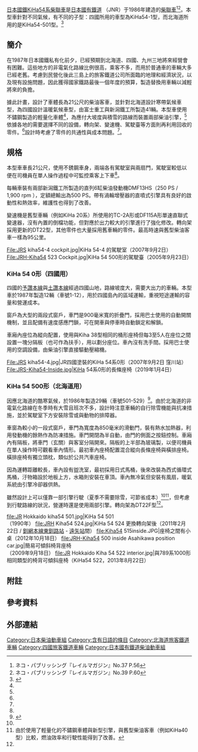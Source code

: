 {{expand language|1=ja|page=|time=2020-10-14T00:25:13+00:00}}
{{noteTA
|G1=長度單位
|G2=Railway
|T=zh:日本國鐵KiHa54系柴聯車;zh-hans:日本国铁KiHa54系柴油动车组;zh-hk:日本國鐵KiHa54系柴油列車;zh-tw:日本國鐵KiHa54系柴聯車;
|1=zh:開始營運; zh-hans:投入运营; zh-hk:投入服務; zh-tw:開始營運;
|2=zh:列車組;zh-hans:动车组;zh-hk:列車組;zh-tw:列車組;
|3=zh:變動;zh-hans:改动;zh-hk:改動;zh-tw:變動;
|4=zh:電子控制式氣軔;zh-hans:电传操纵空气制动;zh-hk:電子控制式空氣制動;zh-tw:電子控制式氣軔;
}}

{{鐵路車輛
|車輛名稱 = 日本國鐵KiHa54系柴聯車
|公司色 = #000000
|圖像 = Kiha54 kokutetusyoku.jpg
|pxl = 
|圖像說明 = キハ54系0形（原始塗裝）<br />（[[窪川站|窪川站]]，1986年）
|unit = 
|輛數 = 41
|型號 = 
|列車編組 = 
|起動加速度 = 
|營運最高速度 = 95 
|設計最高速度 = 
|減速度（正常） = 
|減速度（緊急） = 
|載客量 = 
|編組載客量 = 
|編組長度 = 
|全長 =  21,300 mm<ref name="RJ245"/>
|全闊 =  2,920 mm<ref name="RJ245"/>
|全高 = 3,845 mm (1 - )<ref name="RJ245"/><br />3620 mm (501 - )<ref name="RJ245"/>
|車體物料 = 不鏽鋼
|車輛重量 = 
|編組總重量 = 
|軸距 = 
|軌距 = 1,067
|電化方式 = 
|輸出 = 250ps x 2（DMF13HS）
|電動機輸出 = 
|編組輸出 = 
|齒輪比 = 
|轉向架 = DT22A・DT22C (1 - )<ref name="RJ245"/><br />DT22F→N-DT54 (501 - )
|驅動裝置 = 液力傳動
|控制裝置 = 
|制動方式 = 氣軔<br />
|保安裝置 = 
|訊號系統 = 
|製造商 = [[富士重工|富士重工]]、[[新潟運輸系統|新潟運輸系統]]
|製造年份 = 1986-1987
|投入服務日期 = 
|備註 = 
|全寬備註 = 
}}

[[日本國鐵KiHa54系柴聯車|日本國鐵KiHa54系柴聯車]]是[[日本國有鐵道|日本國有鐵道]] （JNR）于1986年建造的[[柴聯車|柴聯車]]<ref>ネコ・パブリッシング『レイルマガジン』No.37 P.56</ref><ref>ネコ・パブリッシング『レイルマガジン』No.39 P.60</ref>。本型車針對不同氣候，有不同的子型：四國所用的車型為KiHa54-1型，而北海道所用的是KiHa54-501型。<ref name="RJ245">{{Cite journal|和書 |date = 1987-05 |journal = [[鉄道ジャーナル|鉄道ジャーナル]] |volume = 21 |issue = 5 |pages = 80-83 |publisher = 鉄道ジャーナル社 }}</ref>

== 簡介 ==
在1987年日本國鐵私有化前夕，已經預期到北海道、四國、九州三地將來經營會有困難。這些地方的非電氣化路線比例很高，乘客不多，而用於普通車的車輛大多已經老舊。考慮到民營化後此三島上的旅客鐵道公司所面臨的地理和經濟狀況，以及現有設施問題，因此獲得國家鐵路最後一個年度的預算，製造替換用車輛以減輕將來的負擔。

據此計畫，設計了車體長為21公尺的柴油客車，並針對北海道設計寒帶氣候車型，為四國設計溫暖氣候車型，由富士重工與新潟鐵工所製造41輛。本型車使用不鏽鋼製造的輕量化車體<ref name="RJ245"/>，為應付大坡度與積雪的路線而裝置兩部柴油引擎，<ref name="RJ245"/>依據各地的需要選擇不同的設備，轉向架、變速機、駕駛臺等方面則再利用回收的零件。<ref name="RJ245"/>設計時考慮了零件的共通性與成本問題。<ref name="RJ245"/>。

== 規格==
本型車車長21公尺，使用不銹鋼車身，兩端各有駕駛室與兩扇門，駕駛室較低以便在司機員在單人操作過程中可監控乘客上下車<ref name="RJ245"/>。

每輛車裝有兩部新潟鐵工所製造的直列6缸柴油發動機DMF13HS（250 PS / 1,900 rpm ），定額總輸出為500 PS。帶有渦輪增壓器的直噴式引擎具有良好的啟動性和熱效率，維護性也得到了改善。

變速機是舊型車輛（例如KiHa 20系）所使用的TC-2A形或DF115A形單速直聯式變速器，沒有內置的倒檔功能，但對應於出力較大的引擎進行了強化修改。轉向架採用更新的DT22型，其他零件也大量採用舊車輛的零件。最高時速與舊型柴油客車一樣為95公里。
<gallery>
File:JRS kiha54-4 cockpit.jpg|KiHa 54-4 的駕駛室（2007年9月2日）
File:JRH-Kiha54 523 Cockpit.jpg|KiHa 54 500形的駕駛臺（2005年9月23日）
</gallery>

=== KiHa 54 0形（四國用）===
四國的[[予讚線|予讚本線]]與[[土讚線|土讚本線]]經過四國山地，路線坡度大，需要大出力的車輛。本型車於1987年製造12輛（車號1-12），用於四國島內的區域運輸，重視短途運輸的容量和營運成本。

窗戶為大型的兩段式窗戶，車門是900毫米寬的折疊門，採用巴士使用的自動開關機制，並且配備有速度感應門鎖，可在開車與停車時自動鎖定和解鎖。

車廂內座位為縱向配置，使用與Kiha 38型相同的桶形座椅但每3至5人在座位之間設置一塊分隔板（也可作為扶手），用以劃分座位。車內沒有洗手間。採用巴士使用的空調設備，由柴油引擎直接驅動壓縮機。
<gallery>
File:JRS kiha54-4.jpg|JR四國塗裝的KiHa 54系0形（2007年9月2日 窪川站）
File:JRS-Kiha54-Inside.jpg|KiHa 54系0形的長條座椅（2019年1月4日）
</gallery>

=== KiHa 54 500形（北海道用）===
因應北海道的酷寒氣候，於1986年製造29輛（車號501-529）<ref name="RJ241">{{Cite journal|和書 |date = 1987-01 |journal = [[鉄道ジャーナル|鉄道ジャーナル]] |volume = 21 |issue = 1 |pages = 84-85 |publisher = 鉄道ジャーナル社 }}</ref>。由於北海道的非電氣化路線在冬季時有大雪且班次不多，設計時注意車輛的自行除雪機能與抗凍措施，並於駕駛室下方安裝除雪或與動物的排障器。

車窗為較小的一段式窗戶，車門為寬度為850毫米的滑動門，裝有熱水加熱器，利用發動機的餘熱作為防凍措施。車門開閉為半自動，由門的側面之按鈕控制。車廂內有隔板，將車門（玄關）與客室分隔開來。隔板的上半部為玻璃製，以便司機員在單人操作時可觀看車內情形。最初車內座椅配置混合縱向長條座椅與橫排座椅。橫排座椅有獨立頭枕，類似於公共汽車座椅。

因為運轉距離較長，車內設有盥洗室，最初採用日式馬桶，後來改裝為西式循環式馬桶，汙物箱設於地板上方，水箱則安裝在車頂。車內無冷氣但安裝有風扇，暖氣系統由引擎冷卻器供熱。

雖然設計上可以僅靠一部引擎行駛（夏季不需要除雪，可節省成本）<ref name="RJ241" /><ref group="注">由於使用了輕量化的不鏽鋼車體與新型引擎，與舊型柴油客車（例如KiHa40型）比較，燃油效率和行駛性能得到了改善。</ref>，但考慮到行駛路線的狀況，營運時還是使用兩部引擎。轉向架為DT22F型<ref name="RJ241" />。
<gallery>
file:JR Hokkaido kiha54 501.jpg|KiHa 54 501<br/>（1990年）
file:JRH Kiha54 524.jpg|KiHa 54 524 更換轉向架後（2011年2月22日 / [[釧網本線|釧網本線]][[東釧路站|東釧路站]] - [[遠矢站|遠矢站]]間）
file:Kiha54 515inside.JPG|座椅之間有小桌（2012年10月18日）
file:JRH-Kiha54 500 inside Asahikawa position car.jpg|簡易可傾斜椅背座椅<br/>（2009年9月18日）
file:JR Hokkaido Kiha 54 522 interior.jpg|與789系1000形相同類型的椅背可傾斜座椅（KiHa54 522，2013年8月22日）
</gallery>

== 附註 ==
{{Reflist|group="注"}}
== 參考資料 ==
{{Reflist}}
==外部連結==
{{JR四國的車輛}}
{{JR北海道的車輛}}
[[Category:日本柴油動車組|Category:日本柴油動車組]]
[[Category:含有日語的條目|Category:含有日語的條目]]
[[Category:北海道旅客鐵道車輛|Category:北海道旅客鐵道車輛]]
[[Category:四國旅客鐵道車輛|Category:四國旅客鐵道車輛]]
[[Category:日本國有鐵道柴油動車組|Category:日本國有鐵道柴油動車組]]